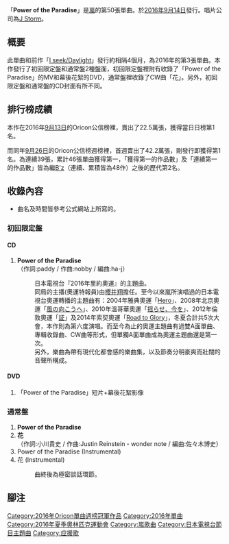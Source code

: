 {{Infobox single
|Name=Power of the Paradise
|Artist=[[嵐|嵐]]
|A-side=Power of the Paradise
|B-side=花（通常盤）
|Released=[[2016年|2016年]][[9月14日|9月14日]]
|Format=[[CD|唱片]]
|Genre=[[J-POP|J-POP]]
|Length=4分36秒（初回限定盤）<ref>[http://books.rakuten.co.jp/rb/14384441/ Power of the Paradise (初回限定盤 CD＋DVD)] 楽天ブックス 2016年9月13日閲覧</ref><br/>52分57秒（通常盤）<ref>[http://books.rakuten.co.jp/rb/14384442/ Power of the Paradise (通常盤)] 楽天ブックス 2016年9月13日閲覧</ref>
|Label=[[J_Storm|J Storm]]
|Writer=paddy（作詞）<br/>nobby（作曲）
|Chart position=
* 週榜第1（[[Oricon公信榜|Oricon公信榜]]）<ref>[http://www.oricon.co.jp/prof/253626/products/1196784/1/ Power of the Paradise(初回限定盤)] オリコン 2016年9月25日閲覧</ref> 
* 2016年9月月榜第2（Oricon公信榜）<ref>[http://megalodon.jp/2016-1024-2026-46/www.oricon.co.jp/rank/js/m/2016-09/ 2016年9月度月間ランキング1位〜10位] オリコン 2016年10月24日閲覧</ref>
* 2016年年榜第10（Oricon公信榜）<ref>[http://www.oricon.co.jp/special/49664/2/ 【2016年 年間音楽＆映像ランキング】嵐が前人未到の記録達成！AKB48がシングル年間V7!! 2ページ] オリコン 2016年12月24日閲覧</ref>
|Certification=* 雙白金唱片（[[日本唱片協會|日本唱片協會]]）<ref>[http://music-book.jp/music/news/news/125656/f 嵐「Power of the Paradise」がダブルプラチナ認定、ボイメンが最新曲で初プラチナ] music.jp 2016年10月8日閲覧</ref>
|Last single=[[I_seek/Daylight|I seek/Daylight]]<br/>（2016年）
|Next single=[[I'll_be_there_(嵐の曲)|I'll be there]]<br/>（[[2017年|2017年]]）
|This single='''Power of the Paradise'''<br/>（2016年）}}

「'''Power of the Paradise'''」是[[嵐|嵐]]的第50張單曲。於[[2016年|2016年]][[9月14日|9月14日]]發行。唱片公司為[[J_Storm|J Storm]]。

== 概要 ==
此單曲和前作「[[I_seek/Daylight|I seek/Daylight]]」發行約相隔4個月，為2016年的第3張單曲。本作發行了初回限定盤和通常盤2種盤面，初回限定盤裡附有收錄了「Power of the Paradise」的MV和幕後花絮的DVD，通常盤裡收錄了CW曲「花」。另外，初回限定盤和通常盤的CD封面有所不同。

== 排行榜成績 ==
本作在2016年[[9月13日|9月13日]]的Oricon公信榜裡，賣出了22.5萬張，獲得當日日榜第1名。

而同年[[9月26日|9月26日]]的Oricon公信榜週榜裡，首週賣出了42.2萬張，剛發行即獲得第1名。為連續39張，累計46張單曲獲得第一，「獲得第一的作品數」及「連續第一的作品數」皆為繼[[B'z|B'z]]（連續、累積皆為48作）之後的歷代第2名。

== 收錄內容 ==
* 曲名及時間皆參考公式網站上所寫的。

=== 初回限定盤 ===

==== CD ====
# '''Power of the Paradise'''<br>（作詞:paddy / 作曲:nobby / 編曲:ha-j）
#: 日本電視台『2016年里約奧運』的主題曲。
#: 同局的主播(奧運特報員)由[[櫻井翔|櫻井翔]]擔任。至今以來嵐所演唱過的日本電視台奧運轉播的主題曲有：2004年雅典奧運「[[眼中的銀河/Hero|Hero]]」、2008年北京奧運「[[Truth/前往風的彼方|風の向こうへ]]」、2010年溫哥華奧運「[[Troublemaker|揺らせ、今を]]」、2012年倫敦奧運「[[Popcorn_(專輯)|証]]」及2014年索契奧運「[[Bittersweet|Road to Glory]]」，冬夏合計共5次大會，本作則為第六度演唱。而至今為止的奧運主題曲有過雙A面單曲、專輯收錄曲、CW曲等形式，但單獨A面單曲成為奧運主題曲還是第一次。
#: 另外，樂曲為帶有現代化都會感的樂曲集，以及節奏分明豪爽而壯闊的音聲所構成。

==== DVD ====
# 「Power of the Paradise」短片+幕後花絮影像

=== 通常盤 ===
# '''Power of the Paradise'''
# '''花'''<br>（作詞:小川貴史 / 作曲:Justin Reinstein・wonder note / 編曲:佐々木博史）
# Power of the Paradise (Instrumental)
# 花 (Instrumental)
#: 曲終後為極密談話環節。

== 腳注 ==
<references />
{{Oricon單曲週榜冠軍 (2016年)|9月26日}}
[[Category:2016年Oricon單曲週榜冠軍作品|Category:2016年Oricon單曲週榜冠軍作品]]
[[Category:2016年單曲|Category:2016年單曲]]
[[Category:2016年夏季奧林匹克運動會|Category:2016年夏季奧林匹克運動會]]
[[Category:嵐歌曲|Category:嵐歌曲]]
[[Category:日本電視台節目主題曲|Category:日本電視台節目主題曲]]
[[Category:应援歌|Category:应援歌]]